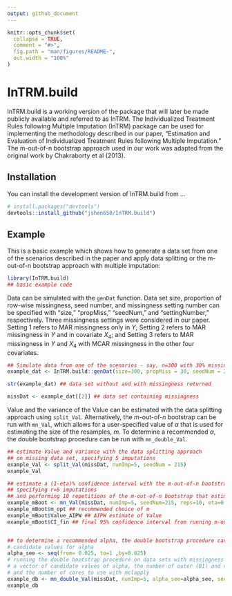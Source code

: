 ```yaml
---
output: github_document
---
```


<!-- README.md is generated from README.Rmd. Please edit that file -->

```r
knitr::opts_chunk$set(
  collapse = TRUE,
  comment = "#>",
  fig.path = "man/figures/README-",
  out.width = "100%"
)
```

# InTRM.build

InTRM.build is a working version of the package that will later be made publicly available and referred to as InTRM. The Individualized Treatment Rules following Multiple Imputation (InTRM) package can be used for implementing the methodology described in our paper, "Estimation and Evaluation of Individualized Treatment Rules following Multiple Imputation." The m-out-of-n bootstrap approach used in our work was adapted from the original work by Chakraborty et al (2013).


<!-- badges: start -->
<!-- badges: end -->


## Installation

You can install the development version of InTRM.build from ...

``` r
# install.packages("devtools")
devtools::install_github("jshen650/InTRM.build")
```

## Example

This is a basic example which shows how to generate a data set from one of the scenarios described in the paper and apply data splitting or the m-out-of-n bootstrap approach with multiple imputation:

```r
library(InTRM.build)
## basic example code
```

Data can be simulated with the `genDat` function. Data set size, proportion of row-wise missingness, seed number, and missingness setting number can be specified with "size," "propMiss," "seedNum," and "settingNumber," respectively. Three missingness settings were considered in our paper. Setting 1 refers to MAR missingness only in $Y$; Setting 2 refers to MAR missingness in $Y$ and in covariate $X_4$; and Setting 3 refers to MAR missingness in $Y$ and $X_4$ with MCAR missingness in the other four covariates.

```r
## Simulate data from one of the scenarios - say, n=300 with 30% missingness only in Y (Setting 1)
example_dat <- InTRM.build::genDat(size=300, propMiss = 30, seedNum = 215, settingNumber = 1)

str(example_dat) ## data set without and with missingness returned

missDat <- example_dat[[2]] ## data set containing missingness

```

Value and the variance of the Value can be estimated with the data splitting approach using `split_Val`. Alternatively, the $m$-out-of-$n$ bootstrap can be run with `mn_Val`, which allows for a user-specified value of $\alpha$ that is used for estimating the size of the resamples, $m$. To determine a recommended $\alpha$, the double bootstrap procedure can be run with `mn_double_Val`.

```r

## estimate Value and variance with the data splitting approach
## on missing data set, specifying 5 imputations
example_Val <- split_Val(missDat, numImp=5, seedNum = 215)
example_Val

## estimate a (1-eta)% confidence interval with the m-out-of-n bootstrap on data set with missingness
## specifying r=5 imputations
## and performing 10 repetitions of the m-out-of-n bootstrap that estimates m with a specified alpha value
example_mBoot <- mn_Val(missDat, numImp=5, seedNum=215, reps=10, eta=0.05, alpha=0.025)
example_mBoot$m_opt ## recommended choice of m
example_mBoot$Value_AIPW ## AIPW estimate of Value
example_mBoot$CI_fin ## final 95% confidence interval from running m-out-of-n bootstrap on data sets imputed r=5 times


## to determine a recommended alpha, the double bootstrap procedure can be used for obtaining (1-eta)% coverage
# candidate values for alpha
alpha_see <- seq(from= 0.025, to=1 ,by=0.025)
# running the double bootstrap procedure on data sets with missingness by specifying the number of imputations,
# a vector of candidate values of alpha, the number of outer (B1) and conditional (B2) bootstraps to perform,
# and the number of cores to use with mclapply
example_db <- mn_double_Val(missDat, numImp=5, alpha_see=alpha_see, seedNum=215, B1=5, B2=5, eta=0.05, nCores=4 )
example_db

```

<!-- NOTE TO JENNY: If you get an error when knitting about not being able to find a function, make sure it is included in NAMESPACE as export(functionName)

<!-- What is special about using `README.Rmd` instead of just `README.md`? You can include R chunks like so: -->

<!-- ```{r cars} -->
<!-- summary(cars) -->
<!-- ``` -->

<!-- You'll still need to render `README.Rmd` regularly, to keep `README.md` up-to-date. `devtools::build_readme()` is handy for this. You could also use GitHub Actions to re-render `README.Rmd` every time you push. An example workflow can be found here: <https://github.com/r-lib/actions/tree/v1/examples>. -->

<!-- You can also embed plots, for example: -->

<!-- ```{r pressure, echo = FALSE} -->
<!-- plot(pressure) -->
<!-- ``` -->

<!-- In that case, don't forget to commit and push the resulting figure files, so they display on GitHub and CRAN. -->
